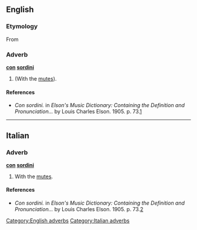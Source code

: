 ==English==

===Etymology===
From {{It.}}

===Adverb===
'''[[con]] [[sordini]]'''

# {{music}} {{plural of|con sordino}} (With the [[mute]]s).

====References====
*''Con sordini.'' in ''Elson's Music Dictionary: Containing the Definition and Pronunciation...'' by Louis Charles Elson. 1905. p. 73.[http://books.google.com/books?id=f10NAAAAIAAJ&pg=PA244&lpg=PA244&dq=sordini+music&source=web&ots=bD-E6ZkgAk&sig=ClRMhhM8gwTZ5i3bSZsCNkFtdCk#PPA73,M1]

[[Category:English adverbs]]

----

==Italian==

===Adverb===
'''[[con]] [[sordini]]'''

# {{music}} With the [[mute]]s.

====References====
*''Con sordini.'' in ''Elson's Music Dictionary: Containing the Definition and Pronunciation...'' by Louis Charles Elson. 1905. p. 73.[http://books.google.com/books?id=f10NAAAAIAAJ&pg=PA244&lpg=PA244&dq=sordini+music&source=web&ots=bD-E6ZkgAk&sig=ClRMhhM8gwTZ5i3bSZsCNkFtdCk#PPA73,M1]

[[Category:Italian adverbs]]